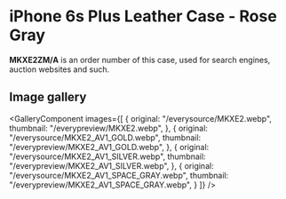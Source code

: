 
# iPhone 6s Plus Leather Case - Rose Gray

<Callout type='info' emoji='👉🏻'>**MKXE2ZM/A** is an order number of this case, used for search engines, auction websites and such.</Callout>

## Image gallery

<GalleryComponent
    images={[
      {
        original: "/everysource/MKXE2.webp",
        thumbnail: "/everypreview/MKXE2.webp",
      },
      {
        original: "/everysource/MKXE2_AV1_GOLD.webp",
        thumbnail: "/everypreview/MKXE2_AV1_GOLD.webp",
      },
      {
        original: "/everysource/MKXE2_AV1_SILVER.webp",
        thumbnail: "/everypreview/MKXE2_AV1_SILVER.webp",
      },
      {
        original: "/everysource/MKXE2_AV1_SPACE_GRAY.webp",
        thumbnail: "/everypreview/MKXE2_AV1_SPACE_GRAY.webp",
      }
    ]}
  />
